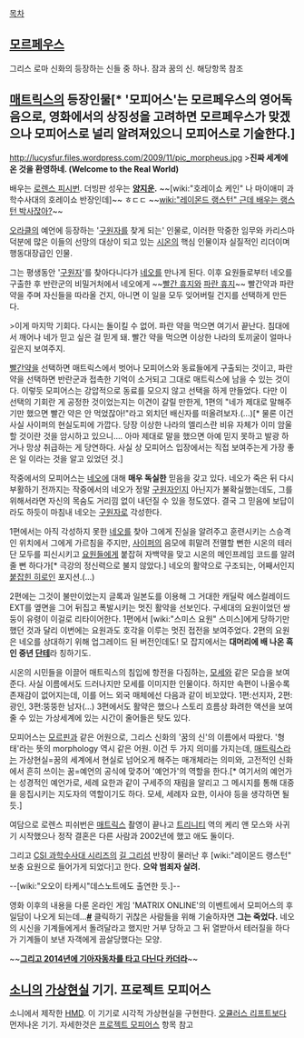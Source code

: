 [[목차]]
== [[모르페우스]] ==
그리스 로마 신화의 등장하는 신들 중 하나. 잠과 꿈의 신. 해당항목 참조
== [[매트릭스(영화)|매트릭스]]의 등장인물[*  '모피어스'는 모르페우스의 영어독음으로, 영화에서의 상징성을 고려하면 모르페우스가 맞겠으나 모피어스로 널리 알려져있으니 모피어스로 기술한다.] == 
http://lucysfur.files.wordpress.com/2009/11/pic_morpheus.jpg
>'''진짜 세계에 온 것을 환영하네. (Welcome to the Real World)'''

배우는 [[로렌스 피시번]]. 더빙판 성우는 '''[[양지운]].''' ~~[wiki:"호레이쇼 케인" 나 마이애미 과학수사대의 호레이쇼 반장인데]~~ ㅎㄷㄷ ~~[[wiki:"레이몬드 랭스턴" 근데 배우는 랭스턴 박사잖아?]]~~

[[오라클(매트릭스)|오라클]]의 예언에 등장하는 '[[구원자]]를 찾게 되는' 인물로, 이러한 막중한 임무와 카리스마 덕분에 많은 이들의 선망의 대상이 되고 있는 [[시온]]의 핵심 인물이자 실질적인 리더이며 행동대장급인 인물.

그는 평생동안 '[[구원자]]'를 찾아다니다가 [[네오(매트릭스)|네오]]를 만나게 된다. 이후 요원들로부터 네오를 구출한 후 반란군의 비밀거처에서 네오에게 ~~[[빨간종이 파란종이|빨간 휴지와]] [http://eggegg.tistory.com/2923371 파란 휴지]~~ 빨간약과 파란약을 주며 자신들을 따라올 건지, 아니면 이 일을 모두 잊어버릴 건지를 선택하게 만든다.

>이게 마지막 기회다. 다시는 돌이킬 수 없어. 파란 약을 먹으면 여기서 끝난다. 침대에서 깨어나 네가 믿고 싶은 걸 믿게 돼. 빨간 약을 먹으면 이상한 나라의 토끼굴이 얼마나 깊은지 보여주지.

[[빨간약]]을 선택하면 매트릭스에서 벗어나 모피어스와 동료들에게 구출되는 것이고, 파란 약을 선택하면 반란군과 접촉한 기억이 소거되고 그대로 매트릭스에 남을 수 있는 것이다. 이렇듯 모피어스는 강압적으로 동료를 모으지 않고 선택을 하게 만들었다. 다만 이 선택의 기회란 게 공정한 것이었는지는 이견이 갈릴 만한게, 1편의 "네가 제대로 말해주기만 했으면 빨간 약은 안 먹었잖아!"라고 외치던 배신자를 떠올려보자.(...)[* 물론 이건 사실 사이퍼의 현실도피에 가깝다. 당장 이상한 나라의 엘리스란 비유 자체가 이미 암울할 것이란 것을 암시하고 있으니.... 아마 제대로 말을 했으면 아예 믿지 못하고 발광 하거나 망상 취급하는 게 당연하다. 사실 상 모피어스 입장에서는 직접 보여주는게 가장 좋은 일 이라는 것을 알고 있었던 것.]

{{{#!html
<div style="border: 3px solid Orange;padding:10px;margin-bottom:0px"><b style="font-size:18px">주의! 내용 누설이 있습니다.</b>

본 항목과 하위 항목은 작품의 줄거리나 결말, 반전 요소를 설명하고 있습니다.
작품의 내용 누설을 원하지 않는다면 이 문서를 닫아 주세요.</div>}}}

작중에서의 모피어스는 [[네오(매트릭스)|네오]]에 대해 '''매우 독실한''' 믿음을 갖고 있다. 네오가 죽은 뒤 다시 부활하기 전까지는 작중에서의 네오가 정말 [[구원자]]인지 아닌지가 불확실했는데도, 그를 위해서라면 자신의 목숨도 거리낌 없이 내던질 수 있을 정도였다. 결국 그 믿음에 보답이라도 하듯이 마침내 네오는 [[구원자]]로 각성한다.

1편에서는 아직 각성하지 못한 [[네오(매트릭스)|네오]]를 찾아 그에게 진실을 알려주고 훈련시키는 스승격인 위치에서 그에게 가르침을 주지만, [[사이퍼]]의 음모에 휘말려 전멸할 뻔한 시온의 테러단 모두를 피신시키고 [[요원]]들에게 붙잡혀 자백약을 맞고 시온의 메인프레임 코드를 알려줄 뻔 하다가[* 극강의 정신력으로 불지 않았다.] 네오의 활약으로 구조되는, 어째서인지 [[붙잡힌 히로인]] 포지션.(...)

2편에는 그것이 불만이었는지 글록과 일본도를 이용해 그 거대한 캐딜락 에스컬레이드 EXT를 옆면을 그어 뒤집고 폭발시키는 멋진 활약을 선보인다. 구세대의 요원이었던 쌍둥이 유령이 이걸로 리타이어한다.  1편에서 [wiki:"스미스 요원" 스미스]에게 당하기만 했던 것과 달리 이번에는 요원과도 호각을 이루는 멋진 접전을 보여주었다. 2편의 요원은 네오를 상대하기 위해 업그레이드 된 버전인데도! 모 잡지에서는 '''대머리에 배 나온 흑인 중년 [[단테]]'''라 칭하기도.

시온의 시민들을 이끌어 매트릭스의 침입에 항전을 다짐하는, [[모세]]와 같은 모습을 보여준다. 사실 이름에서도 드러나지만 모세를 이미지한 인물이다. 하지만 속편이 나올수록 존재감이 없어지는데, 이를 어느 외국 매체에선 다음과 같이 비꼬았다. 1편:선지자, 2편:광인, 3편:뚱뚱한 남자(...) 3편에서도 활약은 했으나 스토리 흐름상 화려한 액션을 보여줄 수 있는 가상세계에 있는 시간이 줄어들은 탓도 있다.

모피어스는 [[모르핀]]과 같은 어원으로, 그리스 신화의 '꿈의 신'의 이름에서 따왔다. '형태'라는 뜻의 morphology 역시 같은 어원. 이건 두 가지 의미를 가지는데, [[매트릭스]]라는 가상현실=꿈의 세계에서 현실로 넘어오게 해주는 매개체라는 의미와, 고전적인 신화에서 흔히 쓰이는 꿈=예언의 공식에 맞추어 '예언가'의 역할을 한다.[* 여기서의 예언가는 성경적인 예언가로, 세례 요한과 같이 구세주의 재림을 알리고 그 메시지를 통해 대중을 응집시키는 지도자의 역할이기도 하다. 모세, 세례자 요한, 이사야 등을 생각하면 될 듯.]

여담으로 로렌스 피쉬번은 [[매트릭스]] 촬영이 끝나고 [[트리니티]] 역의 케리 앤 모스와 사귀기 시작했으나 정작 결혼은 다른 사람과 2002년에 했고 애도 둘이다.

그리고 [[CSI 과학수사대 시리즈]]의 [[길 그리섬]] 반장이 물러난 후 [wiki:"레이몬드 랭스턴" 보충 요원으로 들어가게 되었다]고 한다. '''으악 범죄자 살려.'''

--[wiki:"오오이 타케시"데스노트에도 출연한 듯.]--

영화 이후의 내용을 다룬 온라인 게임 'MATRIX ONLINE'의 이벤트에서 모피어스의 후일담이 나오게 되는데...'''[http://dvdprime.cultureland.co.kr/bbs/view.asp?major=MD&minor=D1&master_id=22&bbsfword_id=&master_sel=&fword_sel=&SortMethod=0&SearchCondition=1&SearchConditionTxt=%B8%F0%C7%C7%BE%EE%BD%BA&bbslist_id=748502&page=1 #]'''
클릭하기 귀찮은 사람들을 위해 기술하자면 '''그는 죽었다.''' 네오의 시신을 기계들에게서 돌려달라고 했지만 거부 당하고 그 뒤 열받아서 테러질을 하다가 기계들이 보낸 자객에게 끔살당했다는 모양.

~~'''[http://youtu.be/Ob-wn52Dkmk 그리고 2014년에 기아자동차를 타고 다닌다 카더라]'''~~

== [[소니]]의 [[가상현실]] 기기. 프로젝트 모피어스 ==
소니에서 제작한 [[HMD]]. 이 기기로 시각적 가상현실을 구현한다. [[오큘러스 리프트]]보다 먼저나온 기기. 자세한것은 [[프로젝트 모피어스]] 항목 참고
